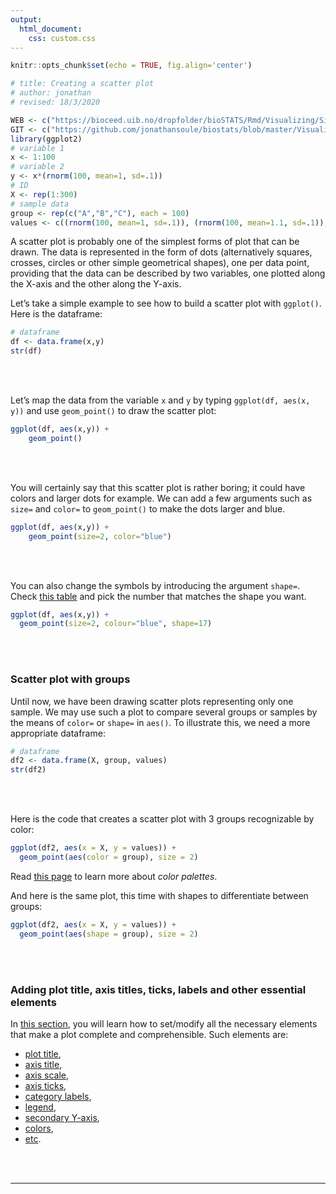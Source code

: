 ```yaml
---
output:
  html_document:
    css: custom.css
--- 
```


```r
knitr::opts_chunk$set(echo = TRUE, fig.align='center')

# title: Creating a scatter plot
# author: jonathan
# revised: 18/3/2020 

WEB <- c("https://bioceed.uib.no/dropfolder/bioSTATS/Rmd/Visualizing/Simple/scatter-plot.html")
GIT <- c("https://github.com/jonathansoule/biostats/blob/master/Visualizing/Simple/scatter-plot.Rmd")
library(ggplot2)
# variable 1
x <- 1:100
# variable 2
y <- x*(rnorm(100, mean=1, sd=.1))
# ID
X <- rep(1:300)
# sample data
group <- rep(c("A","B","C"), each = 100)
values <- c((rnorm(100, mean=1, sd=.1)), (rnorm(100, mean=1.1, sd=.1)), (rnorm(100, mean=1.2, sd=.1)))
```
A scatter plot is probably one of the simplest forms of plot that can be drawn. The data is represented in the form of dots (alternatively squares, crosses, circles or other simple geometrical shapes), one per data point, providing that the data can be described by two variables, one plotted along the X-axis and the other along the Y-axis.

Let's take a simple example to see how to build a scatter plot with `ggplot()`. Here is the dataframe:
```r
# dataframe
df <- data.frame(x,y)
str(df)
```
<br/><br/>

Let's map the data from the variable `x` and `y` by typing `ggplot(df, aes(x, y))` and use `geom_point()` to draw the scatter plot:
```r
ggplot(df, aes(x,y)) +
    geom_point()
```
<br/><br/>

You will certainly say that this scatter plot is rather boring; it could have colors and larger dots for example. We can add a few arguments such as `size=` and `color=` to `geom_point()` to make the dots larger and blue. 
```r
ggplot(df, aes(x,y)) +
    geom_point(size=2, color="blue")
```
<br/><br/>

You can also change the symbols by introducing the argument `shape=`. Check [this table](https://www.statmethods.net/advgraphs/images/points.png){target="_blank"} and pick the number that matches the shape you want. 
```r
ggplot(df, aes(x,y)) +
  geom_point(size=2, colour="blue", shape=17)
```
<br/><br/>

### Scatter plot with groups

Until now, we have been drawing scatter plots representing only one sample. We may use such a plot to compare several groups or samples by the means of `color=` or `shape=` in `aes()`. To illustrate this, we need a more appropriate dataframe:
```r
# dataframe
df2 <- data.frame(X, group, values)
str(df2)
```
<br/><br/>

Here is the code that creates a scatter plot with 3 groups recognizable by color:
```r
ggplot(df2, aes(x = X, y = values)) + 
  geom_point(aes(color = group), size = 2)
```
Read [this page](https://biostats.w.uib.no/choosing-colors-for-your-plot/){target="_blank"} to learn more about *color palettes*.

And here is the same plot, this time with shapes to differentiate between groups:
```r
ggplot(df2, aes(x = X, y = values)) + 
  geom_point(aes(shape = group), size = 2)
```
<br/><br/>

### Adding plot title, axis titles, ticks, labels and other essential elements

In [this section](https://biostats.w.uib.no/topics/data-visualization-with-ggplot2/essential-elements/){target="_blank"}, you will learn how to set/modify all the necessary elements that make a plot complete and comprehensible. Such elements are:

+ [plot title](https://biostats.w.uib.no/title/){target="_blank"}, 
+ [axis title](https://biostats.w.uib.no/axis-titles/){target="_blank"},
+ [axis scale](https://biostats.w.uib.no/axis-scale/){target="_blank"},
+ [axis ticks](https://biostats.w.uib.no/axis-ticks/){target="_blank"},
+ [category labels](https://biostats.w.uib.no/category-labels/){target="_blank"},
+ [legend](https://biostats.w.uib.no/legend/){target="_blank"},
+ [secondary Y-axis](https://biostats.w.uib.no/secondary-y-axis/){target="_blank"},
+ [colors](https://biostats.w.uib.no/choosing-colors-for-your-plot/){target="_blank"},
+ [etc](https://biostats.w.uib.no/topics/data-visualization-with-ggplot2/essential-elements/){target="_blank"}.

<br/><br/>

***
<!-- UNCOMMENT TO ACTIVATE
Get the Rmarkdown file corresponding to this page on [GitHub](`r GIT`){target="_blank"}.
-->
